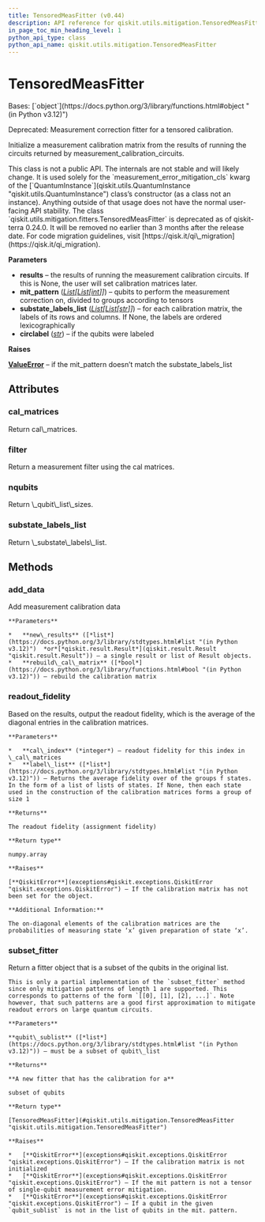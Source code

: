 ```yaml
---
title: TensoredMeasFitter (v0.44)
description: API reference for qiskit.utils.mitigation.TensoredMeasFitter in qiskit v0.44
in_page_toc_min_heading_level: 1
python_api_type: class
python_api_name: qiskit.utils.mitigation.TensoredMeasFitter
---
```


# TensoredMeasFitter

<Class id="qiskit.utils.mitigation.TensoredMeasFitter" isDedicatedPage={true} github="https://github.com/qiskit/qiskit/tree/stable/0.25/qiskit/utils/mitigation/fitters.py" signature="qiskit.utils.mitigation.TensoredMeasFitter(results, mit_pattern, substate_labels_list=None, circlabel='')" modifiers="class">
  Bases: [`object`](https://docs.python.org/3/library/functions.html#object "(in Python v3.12)")

  Deprecated: Measurement correction fitter for a tensored calibration.

  Initialize a measurement calibration matrix from the results of running the circuits returned by measurement\_calibration\_circuits.

  <Admonition title="Warning" type="caution">
    This class is not a public API. The internals are not stable and will likely change. It is used solely for the `measurement_error_mitigation_cls` kwarg of the [`QuantumInstance`](qiskit.utils.QuantumInstance "qiskit.utils.QuantumInstance") class’s constructor (as a class not an instance). Anything outside of that usage does not have the normal user-facing API stability.
  </Admonition>

  <Admonition title="Deprecated since version 0.24.0" type="danger">
    The class `qiskit.utils.mitigation.fitters.TensoredMeasFitter` is deprecated as of qiskit-terra 0.24.0. It will be removed no earlier than 3 months after the release date. For code migration guidelines, visit [https://qisk.it/qi\_migration](https://qisk.it/qi_migration).
  </Admonition>

  **Parameters**

  *   **results** – the results of running the measurement calibration circuits. If this is None, the user will set calibration matrices later.
  *   **mit\_pattern** ([*List*](https://docs.python.org/3/library/typing.html#typing.List "(in Python v3.12)")*\[*[*List*](https://docs.python.org/3/library/typing.html#typing.List "(in Python v3.12)")*\[*[*int*](https://docs.python.org/3/library/functions.html#int "(in Python v3.12)")*]]*) – qubits to perform the measurement correction on, divided to groups according to tensors
  *   **substate\_labels\_list** ([*List*](https://docs.python.org/3/library/typing.html#typing.List "(in Python v3.12)")*\[*[*List*](https://docs.python.org/3/library/typing.html#typing.List "(in Python v3.12)")*\[*[*str*](https://docs.python.org/3/library/stdtypes.html#str "(in Python v3.12)")*]]*) – for each calibration matrix, the labels of its rows and columns. If None, the labels are ordered lexicographically
  *   **circlabel** ([*str*](https://docs.python.org/3/library/stdtypes.html#str "(in Python v3.12)")) – if the qubits were labeled

  **Raises**

  [**ValueError**](https://docs.python.org/3/library/exceptions.html#ValueError "(in Python v3.12)") – if the mit\_pattern doesn’t match the substate\_labels\_list

  ## Attributes

  ### cal\_matrices

  <Attribute id="qiskit.utils.mitigation.TensoredMeasFitter.cal_matrices">
    Return cal\_matrices.
  </Attribute>

  ### filter

  <Attribute id="qiskit.utils.mitigation.TensoredMeasFitter.filter">
    Return a measurement filter using the cal matrices.
  </Attribute>

  ### nqubits

  <Attribute id="qiskit.utils.mitigation.TensoredMeasFitter.nqubits">
    Return \_qubit\_list\_sizes.
  </Attribute>

  ### substate\_labels\_list

  <Attribute id="qiskit.utils.mitigation.TensoredMeasFitter.substate_labels_list">
    Return \_substate\_labels\_list.
  </Attribute>

  ## Methods

  ### add\_data

  <Function id="qiskit.utils.mitigation.TensoredMeasFitter.add_data" signature="add_data(new_results, rebuild_cal_matrix=True)">
    Add measurement calibration data

    **Parameters**

    *   **new\_results** ([*list*](https://docs.python.org/3/library/stdtypes.html#list "(in Python v3.12)")  *or*[*qiskit.result.Result*](qiskit.result.Result "qiskit.result.Result")) – a single result or list of Result objects.
    *   **rebuild\_cal\_matrix** ([*bool*](https://docs.python.org/3/library/functions.html#bool "(in Python v3.12)")) – rebuild the calibration matrix
  </Function>

  ### readout\_fidelity

  <Function id="qiskit.utils.mitigation.TensoredMeasFitter.readout_fidelity" signature="readout_fidelity(cal_index=0, label_list=None)">
    Based on the results, output the readout fidelity, which is the average of the diagonal entries in the calibration matrices.

    **Parameters**

    *   **cal\_index** (*integer*) – readout fidelity for this index in \_cal\_matrices
    *   **label\_list** ([*list*](https://docs.python.org/3/library/stdtypes.html#list "(in Python v3.12)")) – Returns the average fidelity over of the groups f states. In the form of a list of lists of states. If None, then each state used in the construction of the calibration matrices forms a group of size 1

    **Returns**

    The readout fidelity (assignment fidelity)

    **Return type**

    numpy.array

    **Raises**

    [**QiskitError**](exceptions#qiskit.exceptions.QiskitError "qiskit.exceptions.QiskitError") – If the calibration matrix has not been set for the object.

    **Additional Information:**

    The on-diagonal elements of the calibration matrices are the probabilities of measuring state ‘x’ given preparation of state ‘x’.
  </Function>

  ### subset\_fitter

  <Function id="qiskit.utils.mitigation.TensoredMeasFitter.subset_fitter" signature="subset_fitter(qubit_sublist)">
    Return a fitter object that is a subset of the qubits in the original list.

    This is only a partial implementation of the `subset_fitter` method since only mitigation patterns of length 1 are supported. This corresponds to patterns of the form `[[0], [1], [2], ...]`. Note however, that such patterns are a good first approximation to mitigate readout errors on large quantum circuits.

    **Parameters**

    **qubit\_sublist** ([*list*](https://docs.python.org/3/library/stdtypes.html#list "(in Python v3.12)")) – must be a subset of qubit\_list

    **Returns**

    **A new fitter that has the calibration for a**

    subset of qubits

    **Return type**

    [TensoredMeasFitter](#qiskit.utils.mitigation.TensoredMeasFitter "qiskit.utils.mitigation.TensoredMeasFitter")

    **Raises**

    *   [**QiskitError**](exceptions#qiskit.exceptions.QiskitError "qiskit.exceptions.QiskitError") – If the calibration matrix is not initialized
    *   [**QiskitError**](exceptions#qiskit.exceptions.QiskitError "qiskit.exceptions.QiskitError") – If the mit pattern is not a tensor of single-qubit measurement error mitigation.
    *   [**QiskitError**](exceptions#qiskit.exceptions.QiskitError "qiskit.exceptions.QiskitError") – If a qubit in the given `qubit_sublist` is not in the list of qubits in the mit. pattern.
  </Function>
</Class>


